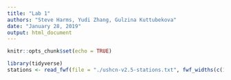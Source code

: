 ```yaml
---
title: "Lab 1"
authors: "Steve Harms, Yudi Zhang, Gulzina Kuttubekova"
date: "January 28, 2019"
output: html_document
---
```


```r
knitr::opts_chunk$set(echo = TRUE)
```

```r
library(tidyverse)
stations <- read_fwf(file = "./ushcn-v2.5-stations.txt", fwf_widths(c(11, 10, 10, 6, 4, 30, 7, 7, 7, 5)))

```



